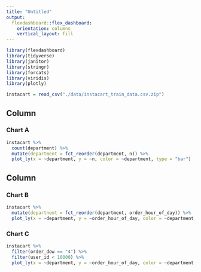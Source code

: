 ```yaml
---
title: "Untitled"
output: 
  flexdashboard::flex_dashboard:
    orientation: columns
    vertical_layout: fill
---
```


```r
library(flexdashboard)
library(tidyverse)
library(janitor)
library(stringr)
library(forcats)
library(viridis)
library(plotly)

instacart = read_csv("./data/instacart_train_data.csv.zip")


```

Column {data-width=650}
-----------------------------------------------------------------------

### Chart A

```r
instacart %>%
  count(department) %>%
  mutate(department = fct_reorder(department, n)) %>%
  plot_ly(x = ~department, y = ~n, color = ~department, type = "bar")
```

Column {data-width=350}
-----------------------------------------------------------------------

### Chart B

```r
instacart %>%
  mutate(departnemt = fct_reorder(department, order_hour_of_day)) %>%
  plot_ly(x = ~department, y = ~order_hour_of_day, color = ~department, type = "box")
```

### Chart C

```r
instacart %>%
  filter(order_dow == "4") %>%
  filter(user_id < 10000) %>%
  plot_ly(x = ~department, y = ~order_hour_of_day, color = ~department, type = "scatter", alpha = 0.1)
```

